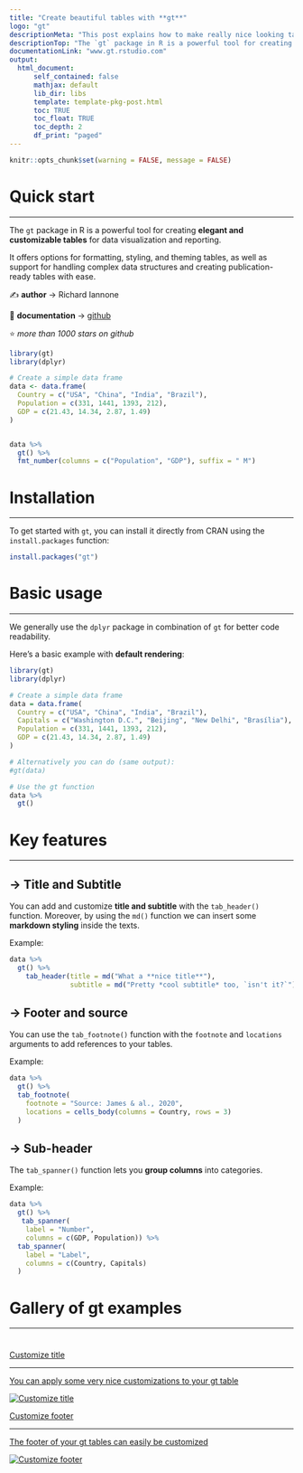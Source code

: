 ```yaml
---
title: "Create beautiful tables with **gt**"
logo: "gt"
descriptionMeta: "This post explains how to make really nice looking tables with the gt package. It provides several reproducible examples with explanation and R code."
descriptionTop: "The `gt` package in R is a powerful tool for creating **elegant and customizable tables** for data visualization and reporting. It offers a user-friendly way to **design and style tables** in RMarkdown documents and Shiny applications."
documentationLink: "www.gt.rstudio.com"
output:
  html_document:
      self_contained: false    
      mathjax: default
      lib_dir: libs
      template: template-pkg-post.html
      toc: TRUE
      toc_float: TRUE
      toc_depth: 2
      df_print: "paged"
---
```


```r
knitr::opts_chunk$set(warning = FALSE, message = FALSE)
```

<div class="container">

# Quick start
***
The `gt` package in R is a powerful tool for creating **elegant and customizable tables** for data visualization and reporting.

<div class = "row">

<div class = "col-md-5  col-sm-12 align-self-center">

It offers options for formatting, styling, and theming tables, as well as support for handling complex data structures and creating publication-ready tables with ease.

✍️ **author** &rarr; Richard Iannone

📘 **documentation** &rarr; [github](https://gt.rstudio.com)

⭐️ *more than 1000 stars on github*
</div>

<div class = "col-md-7  col-sm-12">
```r
library(gt)
library(dplyr)

# Create a simple data frame
data <- data.frame(
  Country = c("USA", "China", "India", "Brazil"),
  Population = c(331, 1441, 1393, 212),
  GDP = c(21.43, 14.34, 2.87, 1.49)
)


data %>%
  gt() %>%
  fmt_number(columns = c("Population", "GDP"), suffix = " M")

```
</div>
</div>

# Installation
***
To get started with `gt`, you can install it directly from CRAN using the `install.packages` function:

```r
install.packages("gt")
```

# Basic usage 
***

We generally use the `dplyr` package in combination of `gt` for better code readability.

Here's a basic example with **default rendering**:

```r
library(gt)
library(dplyr)

# Create a simple data frame
data = data.frame(
  Country = c("USA", "China", "India", "Brazil"),
  Capitals = c("Washington D.C.", "Beijing", "New Delhi", "Brasília"),
  Population = c(331, 1441, 1393, 212),
  GDP = c(21.43, 14.34, 2.87, 1.49)
)

# Alternatively you can do (same output):
#gt(data)

# Use the gt function
data %>%
  gt()
```

# Key features
***

## &rarr; Title and Subtitle
You can add and customize **title and subtitle** with the `tab_header()` function. Moreover, by using the `md()` function we can insert some **markdown styling** inside the texts.

Example:

```r
data %>%
  gt() %>%
    tab_header(title = md("What a **nice title**"),
               subtitle = md("Pretty *cool subtitle* too, `isn't it?`"))
```

## &rarr; Footer and source
You can use the `tab_footnote()` function with the `footnote` and `locations` arguments to add references to your tables. 

Example:

```r
data %>%
  gt() %>%
  tab_footnote(
    footnote = "Source: James & al., 2020",
    locations = cells_body(columns = Country, rows = 3)
  )
```

## &rarr; Sub-header
The `tab_spanner()` function lets you **group columns** into categories.

Example:

```r
data %>%
  gt() %>%
   tab_spanner(
    label = "Number",
    columns = c(GDP, Population)) %>%
  tab_spanner(
    label = "Label",
    columns = c(Country, Capitals)
  )
```


# Gallery of gt examples
***

<section class=bg id=portfolio style=padding-top:10px><div class=container><div class=row id=portfolio-items><div class='portfolio-item col-sm-6 col-md-6'><a class=portfolio-link href=../350-custom-title-in-gt-table.html><div class=portfolio-hover><div class=portfolio-hover-content><p>Customize title<hr><p class=explanation_portfolio>You can apply some very nice customizations to your gt table</div></div><img alt='Customize title'class='img-fluid imgOfPortfolio'src=../img/graph/350-custom-title-in-gt-table.png></a></div><div class='portfolio-item col-sm-6 col-md-6'><a class=portfolio-link href=../351-custom-footer-and-references-with-gt-table.html><div class=portfolio-hover><div class=portfolio-hover-content><p>Customize footer <hr><p class=explanation_portfolio>The footer of your gt tables can easily be customized</div></div><img alt='Customize footer 'class='img-fluid imgOfPortfolio'src=../img/graph/351-custom-footer-and-references-with-gt-table.png></a></div></div></div></section>

<!-- Close container -->
</div>
